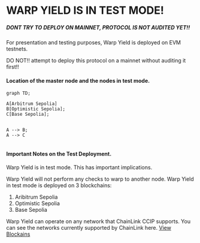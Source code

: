 
# WARP YIELD IS IN TEST MODE!



##### DONT TRY TO DEPLOY ON MAINNET, PROTOCOL IS NOT AUDITED YET!!


For presentation and testing purposes, Warp Yield is deployed on EVM testnets.

<span className="text-lg font-bold">DO NOT!!</span> attempt to deploy this protocol on a mainnet without auditing it first!!




#### Location of the master node and the nodes in test mode.


```mermaid
graph TD;

A[Arbitrum Sepolia]
B[Optimistic Sepolia];
C[Base Sepolia];


A --> B;
A --> C


```

#### Important Notes on the Test Deployment.

Warp Yield is in test mode. This has important implications.

Warp Yield will not perform any checks to warp to another node.
Warp Yield in test mode is deployed on 3 blockchains:

1. Aribitrum Sepolia
2. Optimistic Sepolia
3. Base Sepolia

Warp Yield can operate on any network that ChainLink CCIP supports. You can see the networks currently supported by ChainLink here. [View Blockains](https://docs.chain.link/ccip/supported-networks/v1_2_0/mainnet)




